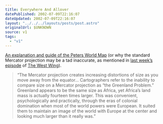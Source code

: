 ```yaml
---
title: Everywhere And Allover
datePublished: 2002-07-09T22:16:07
dateUpdated: 2002-07-09T22:16:07
layout: "../../../layouts/posts/post.astro"
originalUrl: $UNKNOWN
source: v1
tags:
  - "v1"
---
```


[An explanation and guide of the Peters World Map][1] (or why the standard Mercator projection may be a tad inaccurate, as mentioned in [last week&#8217;s episode][2] of [The West Wing][3]).

> &#8220;The Mercator projection creates increasing distortions of size as you move away from the equator&#8230; Cartographers refer to the inability to compare size on a Mercator projection as &#8220;the Greenland Problem.&#8221; Greenland appears to be the same size as Africa, yet Africa&#8217;s land mass is actually fourteen times larger. This was convenient, psychologically and practically, through the eras of colonial domination when most of the world powers were European. It suited them to maintain an image of the world with Europe at the center and looking much larger than it really was.&#8221;

[1]: http://www.diversophy.com/petersmap.htm "Diversophy: An explanation and guide of the Peters World Map"
[2]: http://thewestwing.tktv.net/Episodes2/quotes/16.html "TKtv: Quotes from Somebody's Going to Emergency, Somebody's Going to Jail"
[3]: http://www.nbc.com/The_West_Wing/ "NBC.com: The West Wing"
